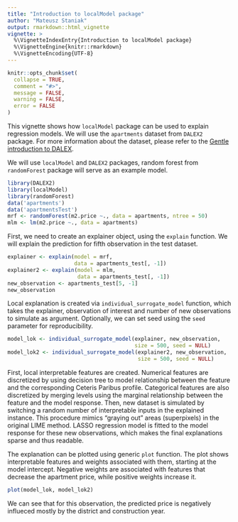 ---
title: "Introduction to localModel package"
author: "Mateusz Staniak"
output: rmarkdown::html_vignette
vignette: >
  %\VignetteIndexEntry{Introduction to localModel package}
  %\VignetteEngine{knitr::rmarkdown}
  %\VignetteEncoding{UTF-8}
---

```{r setup, include = FALSE}
knitr::opts_chunk$set(
  collapse = TRUE,
  comment = "#>",
  message = FALSE,
  warning = FALSE,
  error = FALSE
)
```

This vignette shows how `localModel` package can be used to explain regression models.
We will use the `apartments` dataset from `DALEX2` package.
For more information about the dataset, please refer to the [Gentle introduction to DALEX](https://pbiecek.github.io/DALEX_docs/).

We will use `localModel` and `DALEX2` packages, random forest from `randomForest` package will serve as an example model.

```{r pkgs}
library(DALEX2)
library(localModel)
library(randomForest)
data('apartments')
data('apartmentsTest')
mrf <- randomForest(m2.price ~., data = apartments, ntree = 50)
mlm <- lm(m2.price ~., data = apartments)
```


First, we need to create an explainer object, using the `explain` function.
We will explain the prediction for fifth observation in the test dataset.

```{r model}
explainer <- explain(model = mrf,
                     data = apartments_test[, -1])
explainer2 <- explain(model = mlm, 
                      data = apartments_test[, -1])
new_observation <- apartments_test[5, -1]
new_observation
```

Local explanation is created via `individual_surrogate_model` function, which takes the explainer, observation of interest and number of new observations to simulate as argument. Optionally, we can set seed using the `seed` parameter for reproducibility.

```{r explanation}
model_lok <- individual_surrogate_model(explainer, new_observation,
                                        size = 500, seed = NULL)
model_lok2 <- individual_surrogate_model(explainer2, new_observation,
                                         size = 500, seed = NULL)
```

First, local interpretable features are created. Numerical features are discretized by using decision tree to model relationship between the feature and the corresponding Ceteris Paribus profile.
Categorical features are also discretized by merging levels using the marginal relationship between the feature and the model response.
Then, new dataset is simulated by switching a random number of interpretable inputs in the explained instance.
This procedure mimics "graying out" areas (superpixels) in the original LIME method.
LASSO regression model is fitted to the model response for these new observations, which makes the final explanations sparse and thus readable.

The explanation can be plotted using generic `plot` function.
The plot shows interpretable features and weights associated with them, starting at the model intercept.
Negative weights are associated with features that decrease the apartment price, while positive weights increase it. 

```{r plot}
plot(model_lok, model_lok2)
```

We can see that for this observation, the predicted price is negatively influeced mostly by the district and construction year.
